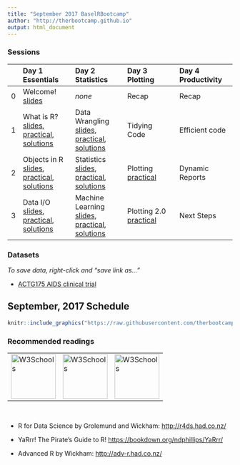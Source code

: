 ```yaml
---
title: "September 2017 BaselRBootcamp"
author: "http://therbootcamp.github.io"
output: html_document
---
```


### Sessions

|  | Day 1<br>Essentials | Day 2<br>Statistics | Day 3<br>Plotting | Day 4<br> Productivity |
|:--|:-------------|:-------------|:-------------|:--------------|
|0| Welcome!<br>[slides](D1S0_Intro/Intro.html) | *none* | Recap | Recap |
|1| What is R?<br>[slides](D1S1_WhatIsR/what_is_R.html), [practical](practical_what_is_R.html), [solutions](practical_what_is_R_sol.html) | Data Wrangling<br> [slides](D2S1_Wrangling/wrangling_lecture.html), [practical](wrangling_practical.html), [solutions](wrangling_practical_answers.html)|Tidying Code | Efficient code |
|2|  Objects in R<br>[slides](D1S2_Objects/Working_with_objects.html), [practical](practical_objects.html), [solutions](practical_objects_sol.html) | Statistics<br> [slides](D2S2_Statistics/statistics_lecture.html), [practical](statistics_practical.html), [solutions](statistics_practical_answers.html)| Plotting<br> [practical](plotting1_practical.html) |  Dynamic Reports |
|3|   Data I/O<br>[slides](D1S3_dataio/Data_IO.html), [practical](practical_readin.html), [solutions](practical_readin_sol.html)|Machine Learning<br> [slides](D2S3_MachineLearning/machinelearning_lecture.html), [practical](machinelearning_practical.html), [solutions](machinelearning_practical_answers.html) | Plotting 2.0<br> [practical](plotting2_practical.html) | Next Steps |


### Datasets

*To save data, right-click and "save link as..."*

- [ACTG175 AIDS clinical trial](https://raw.githubusercontent.com/therbootcamp/BaselRBootcamp2017/master/data/ACTG175.csv)


## September, 2017 Schedule

```r
knitr::include_graphics("https://raw.githubusercontent.com/therbootcamp/therbootcamp.github.io/master/assets/img/schedule_Sep2017.png")
```


### Recommended readings



<table width="100%" border="0">
  <tr>    
  <td> <a href="http://r4ds.had.co.nz/"><img border="0" alt="W3Schools" src="http://r4ds.had.co.nz/cover.png" width="100" height="100"></a></td>
  <td><a href="https://bookdown.org/ndphillips/YaRrr/"><img border="0" alt="W3Schools" src="https://bookdown.org/ndphillips/YaRrr/images/YaRrr_Cover.jpg" width="100" height="100"></a></td>
  <td><a href="http://adv-r.had.co.nz/"><img border="0" alt="W3Schools" src="https://images.tandf.co.uk/common/jackets/amazon/978146658/9781466586963.jpg" width="100" height="100"></a>
</td>
  </tr>
</table>


<br>





- R for Data Science by Grolemund and Wickham: [http://r4ds.had.co.nz/](http://r4ds.had.co.nz/) 

- YaRrr! The Pirate's Guide to R! [https://bookdown.org/ndphillips/YaRrr/](https://bookdown.org/ndphillips/YaRrr/)

- Advanced R by Wickham: [http://adv-r.had.co.nz/](http://adv-r.had.co.nz/) 

